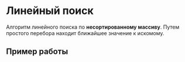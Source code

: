 
<Meta title="Алгоритмы / Массивы / Несортированный / Линейный поиск" />

# Линейный поиск

Алгоритм линейного поиска по **несортированному массиву**. Путем простого перебора находит ближайшее значение к искомому.

## Пример работы

<Source code={Algorithm.toString()} />
